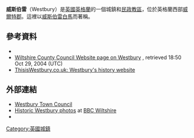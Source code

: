 {{infobox UK place|
|static_image=[[Image:Westbury_old_town_hall.JPG|240px]]
|static_image_caption=
|country = 英格蘭
|official_name= Westbury
|population= 14709
|population_ref=(in 2011)<ref>{{cite web|title=Wiltshire Community History - Census|url=http://history.wiltshire.gov.uk/community/getcensus.php?id=257|publisher=Wiltshire Council|accessdate=27 December 2014|archive-date=2016-03-04|archive-url=https://web.archive.org/web/20160304030024/http://history.wiltshire.gov.uk/community/getcensus.php?id=257|dead-url=no}}</ref>
|unitary_england          = [[Wiltshire_Council|Wiltshire]]
|lieutenancy_england      = [[威爾特郡|威爾特郡]]
|region= 西南英格蘭
|constituency_westminster=[[西南威爾特郡_(英國國會選區)|西南威爾特郡]]
|post_town=WESTBURY
|postcode_district=BA13
|postcode_area=BA
|dial_code=01373
|os_grid_reference=ST868511
|latitude= 51.260
|longitude= -2.191
}}
'''威斯伯雷'''（Westbury）是[[英國|英國]][[英格蘭|英格蘭]]的一個城鎮和[[民政教區|民政教區]]，位於英格蘭西部[[威爾特郡|威爾特郡]]。這裡以[[威斯伯雷白馬|威斯伯雷白馬]]而著稱。
==參考資料==
{{reflist}}
*{{citation|url=http://books.google.co.uk/books?id=4QwHAAAAQAAJ|title=The Universal British Directory of Trade, Commerce, and Manufacture|publisher=British Directory Office|last1=Barfoot|first1=Peter|last2=Wilkes|first2=John|volume=4|year=1793|accessdate=9 February 2013}}
*[http://www.wiltshire.gov.uk/community/getcom2.php?id=240 Wiltshire County Council Website page on Westbury] {{Wayback|url=http://www.wiltshire.gov.uk/community/getcom2.php?id=240 |date=20071011133401 }}, retrieved 18:50 Oct 29, 2004 (UTC)
*[https://web.archive.org/web/20080509194711/http://www.thisiswestbury.co.uk/ ThisisWestbury.co.uk: Westbury's history website]
==外部連結==
*[http://www.westburytowncouncil.co.uk/ Westbury Town Council] {{Wayback|url=http://www.westburytowncouncil.co.uk/ |date=20201129233815 }}
* [http://www.bbc.co.uk/wiltshire/content/image_galleries/historic_westbury_photos_gallery1.shtml Historic Westbury photos] {{Wayback|url=http://www.bbc.co.uk/wiltshire/content/image_galleries/historic_westbury_photos_gallery1.shtml |date=20180708002024 }} at [http://www.bbc.co.uk/wiltshire BBC Wiltshire]{{Wayback|url=http://www.bbc.co.uk/wiltshire |date=20090628205639 }}
*{{dmoz|/Regional/Europe/United_Kingdom/England/Wiltshire/Westbury/}}
[[Category:英國城鎮|Category:英國城鎮]]